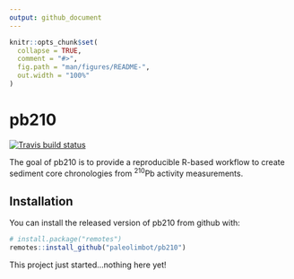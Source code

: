 ```yaml
---
output: github_document
---
```


<!-- README.md is generated from README.Rmd. Please edit that file -->

```r
knitr::opts_chunk$set(
  collapse = TRUE,
  comment = "#>",
  fig.path = "man/figures/README-",
  out.width = "100%"
)
```

# pb210

[![Travis build status](https://travis-ci.org/paleolimbot/pb210.svg?branch=master)](https://travis-ci.org/paleolimbot/pb210)

The goal of pb210 is to provide a reproducible R-based workflow to create sediment core chronologies from ^210^Pb activity measurements.

## Installation

You can install the released version of pb210 from github with:

``` r
# install.package("remotes")
remotes::install_github("paleolimbot/pb210")
```

This project just started...nothing here yet!
